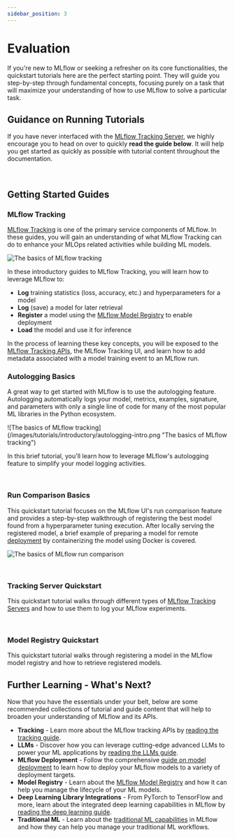 ```yaml
---
sidebar_position: 3
---
```



# Evaluation

If you're new to MLflow or seeking a refresher on its core functionalities, the
quickstart tutorials here are the perfect starting point. They will guide you
step-by-step through fundamental concepts, focusing purely on a task that will maximize your understanding of
how to use MLflow to solve a particular task.

## Guidance on Running Tutorials

If you have never interfaced with the [MLflow Tracking Server](/tracking/server), we highly encourage you to head on over to quickly **read the guide below**. It
will help you get started as quickly as possible with tutorial content throughout the documentation.

<CardGroup>
  <PageCard 
    link="/getting-started/running-notebooks/"
    headerText="How to Run Tutorials"
    text="Learn about your options for running a MLflow Tracking Server for executing any of the guides and tutorials in the MLflow documentation"
  />
</CardGroup>
<br />

## Getting Started Guides

### MLflow Tracking

[MLflow Tracking](/tracking) is one of the primary service components of MLflow. In these guides, you will gain an understanding of what MLflow Tracking can do to
enhance your MLOps related activities while building ML models.

![The basics of MLflow tracking](/images/tutorials/introductory/tracking-basics.png "The basics of MLflow tracking")

In these introductory guides to MLflow Tracking, you will learn how to leverage MLflow to:

- **Log** training statistics (loss, accuracy, etc.) and hyperparameters for a model
- **Log** (save) a model for later retrieval
- **Register** a model using the [MLflow Model Registry](/model-registry) to enable deployment
- **Load** the model and use it for inference

In the process of learning these key concepts, you will be exposed to the [MLflow Tracking APIs](/tracking/tracking-api), the MLflow Tracking UI, and learn how to add metadata associated with
a model training event to an MLflow run.

<CardGroup>
  <PageCard link="/getting-started/intro-quickstart" headerText="MLFlow Tracking Quickstart Guide" text="Learn the basics of MLflow Tracking in a fast-paced guide with a focus on seeing your first model in the MLflow UI" />
  <PageCard link="/getting-started/logging-first-model" headerText="In-depth Tutorial for MLflow Tracking" text="Learn the nuances of interfacing with the MLflow Tracking Server in an in-depth tutorial" />
</CardGroup>

### Autologging Basics

A great way to get started with MLflow is to use the autologging feature. Autologging automatically logs your model, metrics, examples, signature, and parameters
with only a single line of code for many of the most popular ML libraries in the Python ecosystem.

<div class="center-div" style={{ width: "80%" }}>
  ![The basics of MLflow tracking](/images/tutorials/introductory/autologging-intro.png "The basics of MLflow tracking")
</div>

In this brief tutorial, you'll learn how to leverage MLflow's autologging feature to simplify your model logging activities.

<CardGroup>
  <PageCard link="/tracking/autolog" headerText="MLflow Autologging Quickstart" text="Get started with logging to MLflow with the high-level autologging API in a fast-paced guide" />
</CardGroup>
<br />

### Run Comparison Basics

This quickstart tutorial focuses on the MLflow UI's run comparison feature and provides a step-by-step walkthrough of registering the best model found from a
hyperparameter tuning execution. After locally serving the registered model, a brief example of preparing a model for remote [deployment](/deployment)
by containerizing the model using Docker is covered.

![The basics of MLflow run comparison](/images/tutorials/introductory/intro-run-comparison.png "The basics of MLflow run comparison")

<CardGroup>
  <PageCard link="/getting-started/quickstart-2" headerText="MLflow Run Comparison Quickstart" text="Get started with using the MLflow UI to compare runs and register a model for deployment" />
</CardGroup>
<br />

### Tracking Server Quickstart

This quickstart tutorial walks through different types of [MLflow Tracking Servers](/tracking/server) and how to use them to log
your MLflow experiments.

<CardGroup>
  <PageCard link="/getting-started/tracking-server-overview" headerText="5 Minute Tracking Server Overview" text="Learn how to log MLflow experiments with different tracking servers" />
</CardGroup>
<br />

### Model Registry Quickstart

This quickstart tutorial walks through registering a model in the MLflow model registry and how to
retrieve registered models.

<CardGroup>
  <PageCard link="/getting-started/registering-first-model/" headerText="5 Minute Model Registry Overview" text="Learn how to log MLflow models to the model registry" />
</CardGroup>

## Further Learning - What's Next?

Now that you have the essentials under your belt, below are some recommended collections of tutorial and guide content that will help to broaden your
understanding of MLflow and its APIs.

- **Tracking** - Learn more about the MLflow tracking APIs by [reading the tracking guide](/tracking).
- **LLMs** - Discover how you can leverage cutting-edge advanced LLMs to power your ML applications by [reading the LLMs guide](/llms).
- **MLflow Deployment** - Follow the comprehensive [guide on model deployment](/deployment) to learn how to deploy your MLflow models to a variety of deployment targets.
- **Model Registry** - Learn about the [MLflow Model Registry](/model-registry) and how it can help you manage the lifecycle of your ML models.
- **Deep Learning Library Integrations** - From PyTorch to TensorFlow and more, learn about the integrated deep learning capabilities in MLflow by [reading the deep learning guide](/deep-learning).
- **Traditional ML** - Learn about the [traditional ML capabilities](/traditional-ml) in MLflow and how they can help you manage your traditional ML workflows.
